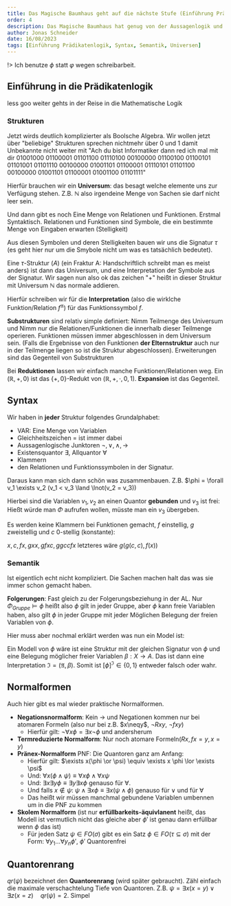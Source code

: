 ```yaml
---
title: Das Magische Baumhaus geht auf die nächste Stufe (Einführung Prädikatenlogik)
order: 4
description: Das Magische Baumhaus hat genug von der Aussagenlogik und braucht eine neue Herausforderung first order Logic...
author: Jonas Schneider
date: 16/08/2023
tags: [Einführung Prädikatenlogik, Syntax, Semantik, Universen]
---
```


!> Ich benutze $\phi$ statt $\varphi$ wegen schreibarbeit.

## Einführung in die Prädikatenlogik

less goo weiter gehts in der Reise in die Mathematische Logik

### Strukturen

Jetzt wirds deutlich komplizierter als Boolsche Algebra. Wir wollen jetzt über
"beliebige" Strukturen sprechen nichtmehr über 0 und 1 damit Unbekannte nicht
weiter mit "Ach du bist Informatiker dann red ich mal mit dir 01001000 01100001 
01101100 01110100 00100000 01100100 01100101 01101001 01101110 00100000 
01001101 01100001 01110101 01101100 00100000 01001101 01100001 01001100 
01101111"

Hierfür brauchen wir ein **Universum**: das besagt welche elemente uns zur 
Verfügung stehen. Z.B. $\mathbb{N}$ also irgendeine Menge von Sachen sie darf
nicht leer sein.

Und dann gibt es noch Eine Menge von Relationen und Funktionen.
Erstmal Syntaktisch. Relationen und Funktionen sind Symbole, die ein bestimmte
Menge von Eingaben erwarten (Stelligkeit)

Aus diesen Symbolen und deren Stelligkeiten bauen wir uns die Signatur $\tau$ (es geht hier nur um die Smybole
nicht um was es tatsächlich bedeutet).

Eine $\tau$-Struktur $\mathfrak(A)$ (ein Fraktur A: Handschriftlich schreibt
man es meist anders) ist dann das Universum, und eine Interpretation der 
Symbole aus der Signatur. Wir sagen nun also ok das zeichen "+" heißt in dieser
Struktur mit Universum $\mathbb{N}$ das normale addieren. 

Hierfür schreiben wir für die **Interpretation** (also die wirklche 
Funktion/Relation $f^{\mathfrak{A}}$) für das Funktionssymbol $f$.

**Substrukturen** sind relativ simple definiert: Nimm Teilmenge des Universum und 
Nimm nur die Relationen/Funktionen die innerhalb dieser Teilmenge operieren.
Funktionen müssen immer abgeschlossen in dem Universum sein.
(Falls die Ergebnisse von den Funktionen **der Elternstruktur** auch nur in der Teilmenge liegen so 
ist die Struktur abgeschlossen). Erweiterungen sind das Gegenteil von Substrukturen

Bei **Reduktionen** lassen wir einfach manche Funktionen/Relationen weg.
Ein $(\mathbb{R}, +, 0)$ ist das $\{+, 0\}$-Redukt von $(\mathbb{R}, +, \cdot,
 0, 1)$. **Expansion** ist das Gegenteil.

## Syntax

Wir haben in **jeder** Struktur folgendes Grundalphabet:

- VAR: Eine Menge von Variablen
- Gleichheitszeichen $=$ ist immer dabei
- Aussagenlogische Junktoren $\lnot, \lor, \land, \to$
- Existensquantor $\exists$, Allquantor $\forall$
- Klammern
- den Relationen und Funktionssymbolen in der Signatur.


Daraus kann man sich dann schön was zusammenbauen. Z.B. $\phi = \forall v_1 
\exists v_2 (v_1 < v_3 \land \lnot(v_2 = v_3))

Hierbei sind die Variablen $v_1, v_2$ an einen Quantor **gebunden** und 
$v_3$ ist frei: Hießt würde man $\Phi$ aufrufen wollen, müsste man ein $v_3$ 
übergeben.

Es werden keine Klammern bei Funktionen gemacht, $f$ einstellig, $g$ zweistellig
und $c$ 0-stellig (konstante):

$x, c, fx, gxx, gfxc, ggccfx$ letzteres wäre $g(g(c,c), f(x))$

### Semantik

Ist eigentlich echt nicht kompliziert. Die Sachen machen halt das was sie immer
schon gemacht haben. 

**Folgerungen**: Fast gleich zu der Folgerungsbeziehung in der AL.
Nur $\Phi_{Gruppe} \models \phi$ heißt also $\phi$ gilt in jeder Gruppe, aber
$\phi$ kann freie Variablen haben, also gilt $\phi$ in jeder Gruppe mit jeder
Möglichen Belegung der freien Variablen von $\phi$.

Hier muss aber nochmal erklärt werden was nun ein Model ist:

Ein Modell von $\phi$ wäre ist eine Struktur mit der gleichen Signatur von $\phi$ 
und eine Belegung möglicher freier Variablen $\beta: X \to A$. Das ist dann eine 
Interpretation $\mathfrak{I}=(\mathfrak{A}, \beta)$. Somit ist
 $[\phi]^\mathfrak{I} \in \{0,1\}$ entweder falsch oder wahr.

## Normalformen
Auch hier gibt es mal wieder praktische Normalformen. 

- **Negationsnormalform**: Kein $\to$ und Negationen kommen nur bei atomaren Formeln
(also nur bei z.B. $x\neqy$, $\lnot Rxy$, $\lnot fxy$)
  - Hierfür gilt: $\lnot \forall x \phi = \exists x \lnot \phi$ und andersherum
- **Termreduzierte Normalform**: Nur noch atomare Formeln($Rx, fx=y, x=y$)
- **Pränex-Normalform** PNF: Die Quantoren ganz am Anfang:
  - Hierfür gilt: $\exists x(\phi \or \psi) \equiv \exists x \phi \lor \exists \psi$
  - Und: $\forall x(\phi \land \psi) \equiv \forall x \phi \land \forall x \psi$
  - Und: $\exists x \exists y \phi \equiv \exists y \exists x \phi$ genauso für 
    $\forall$. 
  - Und falls $x \notin \psi$: $\psi \land \exists x \phi \equiv 
    \exists x (\psi \land \phi)$ genauso für $\lor$ und für $\forall$
  - Das heißt wir müssen manchmal gebundene Variablen umbennen um in die PNF zu kommen
- **Skolem Normalform** (ist nur **erfüllbarkeits-äquivlanent** heißt, das Modell 
ist vermutlich nicht das gleiche aber $\phi'$ ist genau dann erfüllbar wenn $\phi$ das ist)
  - Für jeden Satz $\psi \in FO(\sigma)$ gibt es ein Satz
  $\phi \in FO(\tau \subseteq \sigma)$ mit der Form: $\forall y_1 ... \forall y_n \phi'$, $\phi'$ Quantorenfrei


## Quantorenrang
$qr(\psi)$ bezeichnet den **Quantorenrang** (wird später gebraucht). Zähl einfach die maximale verschachtelung Tiefe von Quantoren.
Z.B. $\psi = \exists x (x = y) \lor \exists z (x = z) \quad qr(\psi) = 2$. Simpel 
